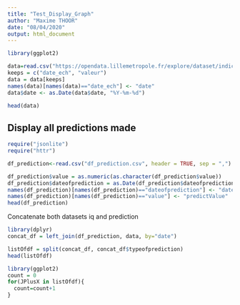 ---
title: "Test_Display_Graph"
author: "Maxime THOOR"
date: "08/04/2020"
output: html_document
---

```{r}
library(ggplot2)
```


```{r}
data=read.csv("https://opendata.lillemetropole.fr/explore/dataset/indice-qualite-de-lair/download/?format=csv&timezone=Europe/Berlin&use_labels_for_header=true", head=TRUE, sep=";")
keeps = c("date_ech", "valeur")
data = data[keeps]
names(data)[names(data)=="date_ech"] <- "date"
data$date <- as.Date(data$date, "%Y-%m-%d")
```

```{r}
head(data)
```


## Display all predictions made

```{r}
require("jsonlite")
require("httr")
```

```{r}
df_prediction<-read.csv("df_prediction.csv", header = TRUE, sep = ",")

df_prediction$value = as.numeric(as.character(df_prediction$value))
df_prediction$dateofprediction = as.Date(df_prediction$dateofprediction, format = "%Y-%m-%d")
names(df_prediction)[names(df_prediction)=="dateofprediction"] <- "date"
names(df_prediction)[names(df_prediction)=="value"] <- "predictValue"
head(df_prediction)
```

Concatenate both datasets iq and prediction
```{r}
library(dplyr)
concat_df = left_join(df_prediction, data, by="date")
```


```{r}
listOfdf = split(concat_df, concat_df$typeofprediction)
head(listOfdf)
```

```{r}
library(ggplot2)
count = 0
for(JPlusX in listOfdf){
  count=count+1
}
```
